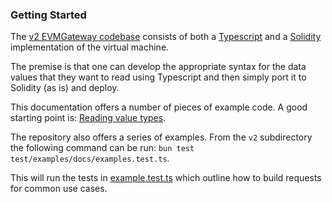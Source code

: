 

### Getting Started

The [v2 EVMGateway codebase](https://github.com/unruggable-labs/evmgateway-v2/tree/main/v2) consists of both a [Typescript](https://github.com/unruggable-labs/evmgateway-v2/blob/main/v2/src/vm.ts) and a [Solidity](https://github.com/unruggable-labs/evmgateway-v2/blob/main/v2/contracts/EVMProver.sol) implementation of the virtual machine.

The premise is that one can develop the appropriate syntax for the data values that they want to read using Typescript and then simply port it to Solidity (as is) and deploy.

This documentation offers a number of pieces of example code. A good starting point is: [Reading value types](/examples/reading-value-types).

The repository also offers a series of examples.
From the `v2` subdirectory the following command can be run: `bun test test/examples/docs/examples.test.ts`.

This will run the tests in [example.test.ts](https://github.com/unruggable-labs/evmgateway-v2/blob/main/v2/test/examples/docs/examples.test.ts) which outline how to build requests for common use cases.